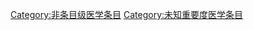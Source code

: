 {{Wikipedia category}}
{{emptycat}}
{{catmore|Wikipedia:医学专题}}

[[Category:非条目级医学条目|Category:非条目级医学条目]]
[[Category:未知重要度医学条目|Category:未知重要度医学条目]]
